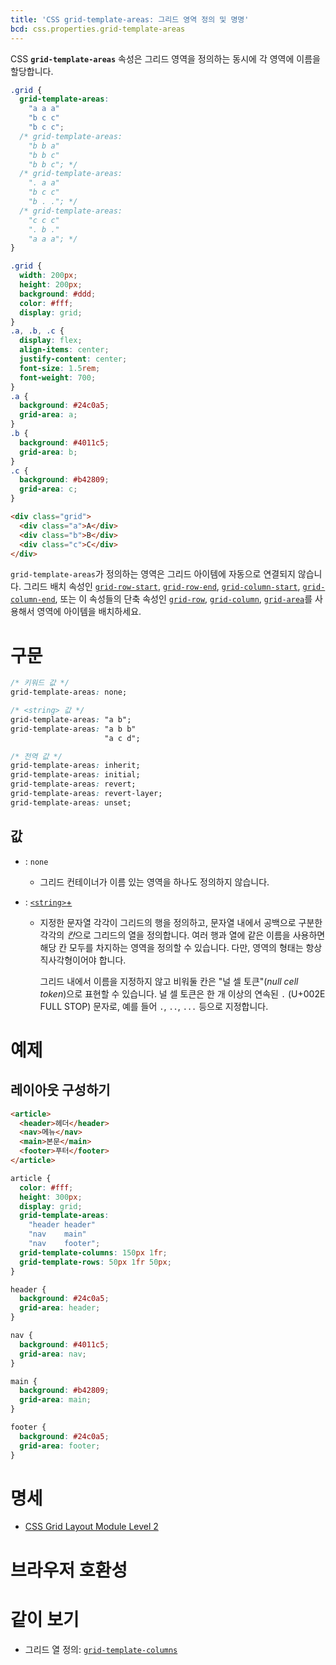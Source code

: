 ```yaml
---
title: 'CSS grid-template-areas: 그리드 영역 정의 및 명명'
bcd: css.properties.grid-template-areas
---
```


CSS **`grid-template-areas`** 속성은 그리드 영역을 정의하는 동시에 각 영역에 이름을 할당합니다.

```css hidden name=demo
.grid {
  grid-template-areas:
    "a a a"
    "b c c"
    "b c c";
  /* grid-template-areas:
    "b b a"
    "b b c"
    "b b c"; */
  /* grid-template-areas:
    ". a a"
    "b c c"
    "b . ."; */
  /* grid-template-areas:
    "c c c"
    ". b ."
    "a a a"; */
}
```

```css hidden editable=false name=demo filename=style
.grid {
  width: 200px;
  height: 200px;
  background: #ddd;
  color: #fff;
  display: grid;
}
.a, .b, .c {
  display: flex;
  align-items: center;
  justify-content: center;
  font-size: 1.5rem;
  font-weight: 700;
}
.a {
  background: #24c0a5;
  grid-area: a;
}
.b {
  background: #4011c5;
  grid-area: b;
}
.c {
  background: #b42809;
  grid-area: c;
}
```

```html hidden name=demo
<div class="grid">
  <div class="a">A</div>
  <div class="b">B</div>
  <div class="c">C</div>
</div>
```

<LiveExample height={240} lang="css" name="demo" />

`grid-template-areas`가 정의하는 영역은 그리드 아이템에 자동으로 연결되지 않습니다. 그리드 배치 속성인 [`grid-row-start`](https://developer.mozilla.org/en-US/docs/Web/CSS/grid-row-start), [`grid-row-end`](https://developer.mozilla.org/en-US/docs/Web/CSS/grid-row-end), [`grid-column-start`](https://developer.mozilla.org/en-US/docs/Web/CSS/grid-column-start), [`grid-column-end`](https://developer.mozilla.org/en-US/docs/Web/CSS/grid-column-end), 또는 이 속성들의 단축 속성인 [`grid-row`](https://developer.mozilla.org/en-US/docs/Web/CSS/grid-row), [`grid-column`](https://developer.mozilla.org/en-US/docs/Web/CSS/grid-column), [`grid-area`](https://developer.mozilla.org/en-US/docs/Web/CSS/grid-area)를 사용해서 영역에 아이템을 배치하세요.

# 구문

```css
/* 키워드 값 */
grid-template-areas: none;

/* <string> 값 */
grid-template-areas: "a b";
grid-template-areas: "a b b"
                     "a c d";

/* 전역 값 */
grid-template-areas: inherit;
grid-template-areas: initial;
grid-template-areas: revert;
grid-template-areas: revert-layer;
grid-template-areas: unset;
```

## 값

- : `none`
  - 그리드 컨테이너가 이름 있는 영역을 하나도 정의하지 않습니다.
- : [`<string>`+](https://developer.mozilla.org/en-US/docs/Web/CSS/string)

  - 지정한 문자열 각각이 그리드의 행을 정의하고, 문자열 내에서 공백으로 구분한 각각의 *칸*으로 그리드의 열을 정의합니다. 여러 행과 열에 같은 이름을 사용하면 해당 칸 모두를 차지하는 영역을 정의할 수 있습니다. 다만, 영역의 형태는 항상 직사각형이어야 합니다.

    그리드 내에서 이름을 지정하지 않고 비워둘 칸은 "널 셀 토큰"(_null cell token_)으로 표현할 수 있습니다. 널 셀 토큰은 한 개 이상의 연속된 `.` (U+002E FULL STOP) 문자로, 예를 들어 `.`, `..`, `...` 등으로 지정합니다.

# 예제

## 레이아웃 구성하기

```html hidden name=layout
<article>
  <header>헤더</header>
  <nav>메뉴</nav>
  <main>본문</main>
  <footer>푸터</footer>
</article>
```

```css hidden name=layout
article {
  color: #fff;
  height: 300px;
  display: grid;
  grid-template-areas:
    "header header"
    "nav    main"
    "nav    footer";
  grid-template-columns: 150px 1fr;
  grid-template-rows: 50px 1fr 50px;
}

header {
  background: #24c0a5;
  grid-area: header;
}

nav {
  background: #4011c5;
  grid-area: nav;
}

main {
  background: #b42809;
  grid-area: main;
}

footer {
  background: #24c0a5;
  grid-area: footer;
}
```

<LiveExample name="layout" height={320} lang="css" />

# 명세

- [CSS Grid Layout Module Level 2](https://drafts.csswg.org/css-grid/#grid-template-areas-property)

# 브라우저 호환성

<BrowserCompat data={props.bcd} />

# 같이 보기

- 그리드 열 정의: [`grid-template-columns`](./grid-template-columns)
